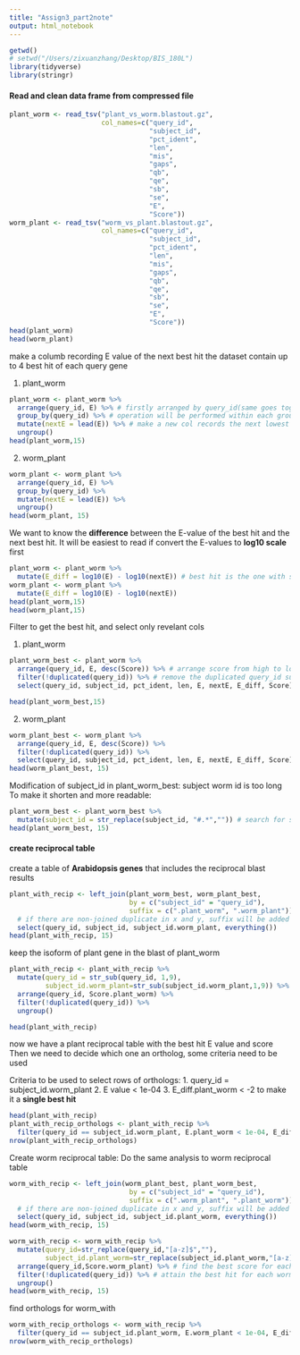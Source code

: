 ```yaml
---
title: "Assign3_part2note"
output: html_notebook
---
```


```r
getwd()
# setwd("/Users/zixuanzhang/Desktop/BIS_180L")
library(tidyverse)
library(stringr)
```

#### Read and clean data frame from compressed file
```r
plant_worm <- read_tsv("plant_vs_worm.blastout.gz",
                       col_names=c("query_id",
                                   "subject_id",
                                   "pct_ident",
                                   "len",
                                   "mis",
                                   "gaps",
                                   "qb",
                                   "qe",
                                   "sb",
                                   "se",
                                   "E",
                                   "Score"))
worm_plant <- read_tsv("worm_vs_plant.blastout.gz",
                       col_names=c("query_id",
                                   "subject_id",
                                   "pct_ident",
                                   "len",
                                   "mis",
                                   "gaps",
                                   "qb",
                                   "qe",
                                   "sb",
                                   "se",
                                   "E",
                                   "Score"))
head(plant_worm)
head(worm_plant)
```

make a columb recording E value of the next best hit
the dataset contain up to 4 best hit of each query gene 

1. plant_worm
```r
plant_worm <- plant_worm %>% 
  arrange(query_id, E) %>% # firstly arranged by query_id(same goes together), then by E from low to high
  group_by(query_id) %>% # operation will be performed within each group (query_id)
  mutate(nextE = lead(E)) %>% # make a new col records the next lowest value of E for each group(query_id)
  ungroup() 
head(plant_worm,15)  
```

2. worm_plant
```r
worm_plant <- worm_plant %>%
  arrange(query_id, E) %>%
  group_by(query_id) %>%
  mutate(nextE = lead(E)) %>%
  ungroup()
head(worm_plant, 15)
```

We want to know the __difference__ between the E-value of the best hit and the next best hit. It will be easiest to read if convert the E-values to __log10 scale__ first
```r
plant_worm <- plant_worm %>%
  mutate(E_diff = log10(E) - log10(nextE)) # best hit is the one with smallest E_diff
worm_plant <- worm_plant %>%
  mutate(E_diff = log10(E) - log10(nextE))
head(plant_worm,15)
head(worm_plant,15)
```

Filter to get the best hit, and select only revelant cols

1. plant_worm
```r
plant_worm_best <- plant_worm %>%
  arrange(query_id, E, desc(Score)) %>% # arrange score from high to low if two hits have same E value
  filter(!duplicated(query_id)) %>% # remove the duplicated query_id such that keep the first the one only (unordered)
  select(query_id, subject_id, pct_ident, len, E, nextE, E_diff, Score) # select cols

head(plant_worm_best,15)
```

2. worm_plant
```r
worm_plant_best <- worm_plant %>%
  arrange(query_id, E, desc(Score)) %>%
  filter(!duplicated(query_id)) %>%
  select(query_id, subject_id, pct_ident, len, E, nextE, E_diff, Score)
head(worm_plant_best, 15)
```

Modification of subject_id in plant_worm_best: subject worm id is too long
To make it shorten and more readable:
```r
plant_worm_best <- plant_worm_best %>%
  mutate(subject_id = str_replace(subject_id, "#.*","")) # search for string begins with # and replace it with nothing
head(plant_worm_best, 15)
```


#### create reciprocal table
create a table of __Arabidopsis genes__ that includes the reciprocal blast results
```r
plant_with_recip <- left_join(plant_worm_best, worm_plant_best, 
                              by = c("subject_id" = "query_id"),
                              suffix = c(".plant_worm", ".worm_plant")) %>% 
  # if there are non-joined duplicate in x and y, suffix will be added to the output .x and .y
  select(query_id, subject_id, subject_id.worm_plant, everything())
head(plant_with_recip, 15)
```

keep the isoform of plant gene in the blast of plant_worm
```r
plant_with_recip <- plant_with_recip %>%
  mutate(query_id = str_sub(query_id, 1,9),
         subject_id.worm_plant=str_sub(subject_id.worm_plant,1,9)) %>% # all isoform of plants genes now share the same name, so we have so many replicates to remove (isoform id are the same as query id)
  arrange(query_id, Score.plant_worm) %>%
  filter(!duplicated(query_id)) %>%
  ungroup()

head(plant_with_recip) 
```
now we have a plant reciprocal table with the best hit E value and score
Then we need to decide which one an ortholog, some criteria need to be used

Criteria to be used to select rows of orthologs: 
1. query_id = subject_id.worm_plant
2. E value < 1e-04
3. E_diff.plant_worm < -2 to make it a __single best hit__

```r
head(plant_with_recip)
plant_with_recip_orthologs <- plant_with_recip %>%
  filter(query_id == subject_id.worm_plant, E.plant_worm < 1e-04, E_diff.plant_worm < -2)
nrow(plant_with_recip_orthologs)
```

Create worm reciprocal table:
Do the same analysis to worm reciprocal table
```r
worm_with_recip <- left_join(worm_plant_best, plant_worm_best, 
                              by = c("subject_id" = "query_id"),
                              suffix = c(".worm_plant", ".plant_worm")) %>% 
  # if there are non-joined duplicate in x and y, suffix will be added to the output .x and .y
  select(query_id, subject_id, subject_id.plant_worm, everything())
head(worm_with_recip, 15)
```


```r
worm_with_recip <- worm_with_recip %>%
  mutate(query_id=str_replace(query_id,"[a-z]$",""),
         subject_id.plant_worm=str_replace(subject_id.plant_worm,"[a-z]$","")) %>% # isoforms have the same name
  arrange(query_id,Score.worm_plant) %>% # find the best score for each duplicated hit
  filter(!duplicated(query_id)) %>% # attain the best hit for each worm gene
  ungroup()
head(worm_with_recip, 15)        
```

find orthologs for worm_with
```r
worm_with_recip_orthologs <- worm_with_recip %>%
  filter(query_id == subject_id.plant_worm, E.worm_plant < 1e-04, E_diff.worm_plant < -2)
nrow(worm_with_recip_orthologs)
```


